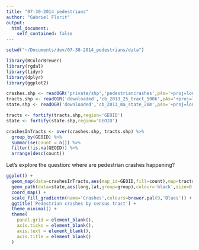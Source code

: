 ```yaml
---
title: "07-30-2014_pedestrians"
author: "Gabriel Florit"
output:
  html_document:
    self_contained: false
---
```


```r
setwd("~/Documents/dev/07-30-2014_pedestrians/data")

library(RColorBrewer)
library(rgdal)
library(tidyr)
library(dplyr)
library(ggplot2)

crashes.shp <- readOGR('private/shp','pedestriancrashes',p4s='+proj=longlat +ellps=WGS84 +datum=WGS84 +no_defs')
tracts.shp <- readOGR('downloaded','cb_2013_25_tract_500k',p4s='+proj=longlat +ellps=WGS84 +datum=WGS84 +no_defs')
state.shp <- readOGR('downloaded','cb_2013_ma_state_20m',p4s='+proj=longlat +ellps=WGS84 +datum=WGS84 +no_defs')

tracts <- fortify(tracts.shp,region='GEOID')
state <- fortify(state.shp,region='GEOID')

crashesInTracts <- over(crashes.shp, tracts.shp) %>%
  group_by(GEOID) %>%
  summarise(count = n()) %>%
  filter(!is.na(GEOID)) %>%
  arrange(desc(count))
```

Let's explore the question: where are pedestrian crashes happening?

```r
ggplot() +
  geom_map(data=crashesInTracts,aes(map_id=GEOID,fill=count),map=tracts) +
  geom_path(data=state,aes(long,lat,group=group),colour='black',size=0.125) +
  coord_map() +
  scale_fill_gradientn(name='Crashes',colours=brewer.pal(9,'Blues')) +
  ggtitle('Pedestrian crashes by census tract') +
  theme_minimal() +
  theme(
    panel.grid = element_blank(),
    axis.ticks = element_blank(),
    axis.text = element_blank(),
    axis.title = element_blank()
  )
```

```r
```

